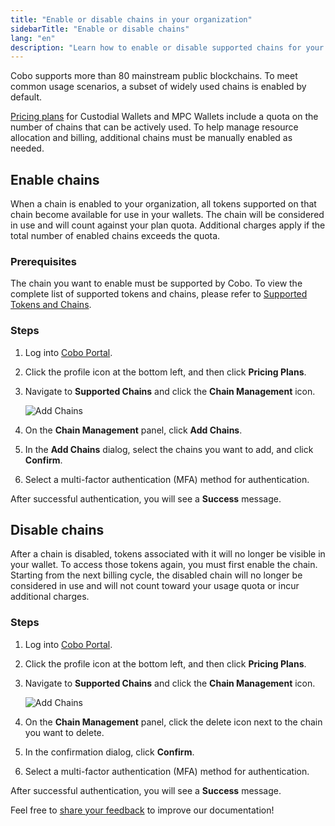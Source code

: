 ```yaml
---
title: "Enable or disable chains in your organization"
sidebarTitle: "Enable or disable chains"
lang: "en"
description: "Learn how to enable or disable supported chains for your team, and how these settings affect your wallet usage and subscription quota."
---
```


Cobo supports more than 80 mainstream public blockchains. To meet common usage scenarios, a subset of widely used chains is enabled by default.

[Pricing plans](/en/portal/bills-and-payments/introduction) for Custodial Wallets and MPC Wallets include a quota on the number of chains that can be actively used. To help manage resource allocation and billing, additional chains must be manually enabled as needed.

## Enable chains

When a chain is enabled to your organization, all tokens supported on that chain become available for use in your wallets. The chain will be considered in use and will count against your plan quota. Additional charges apply if the total number of enabled chains exceeds the quota.

### Prerequisites

The chain you want to enable must be supported by Cobo. To view the complete list of supported tokens and chains, please refer to [Supported Tokens and Chains](/en/portal/supported-tokens-and-chains).

### Steps

1. Log into [Cobo Portal](https://portal.cobo.com/login).
2. Click the profile icon at the bottom left, and then click **Pricing Plans**.
3. Navigate to **Supported Chains** and click the **Chain Management** icon.

    <img src="/en/images/get-started/add-chain.png" className="screenshot_full_screen" alt="Add Chains"/>

4. On the **Chain Management** panel, click **Add Chains**.
5. In the **Add Chains** dialog, select the chains you want to add, and click **Confirm**.
6. Select a multi-factor authentication (MFA) method for authentication.

After successful authentication, you will see a **Success** message.

## Disable chains

After a chain is disabled, tokens associated with it will no longer be visible in your wallet. To access those tokens again, you must first enable the chain. Starting from the next billing cycle, the disabled chain will no longer be considered in use and will not count toward your usage quota or incur additional charges.

### Steps

1. Log into [Cobo Portal](https://portal.cobo.com/login).
2. Click the profile icon at the bottom left, and then click **Pricing Plans**.
3. Navigate to **Supported Chains** and click the **Chain Management** icon.

    <img src="/en/images/get-started/add-chain.png" className="screenshot_full_screen" alt="Add Chains"/>

4. On the **Chain Management** panel, click the delete icon next to the chain you want to delete.
5. In the confirmation dialog, click **Confirm**.
6. Select a multi-factor authentication (MFA) method for authentication.

After successful authentication, you will see a **Success** message.

<Tip>Feel free to [share your feedback](https://forms.zohopublic.com/cobo/form/DocumentFeedbackForm/formperma/QvLOhxJv1_JMsJ-1dleZ8Itb_7rzN-LtgvsDdxosoVI?referrername=manuals) to improve our documentation!</Tip>




